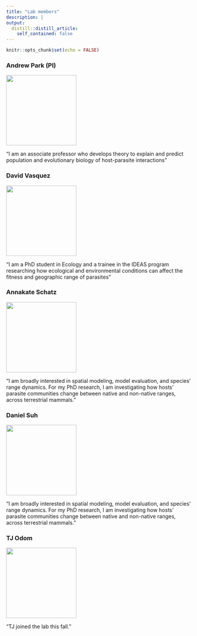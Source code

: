```yaml
---
title: "Lab members"
description: |
output:
  distill::distill_article:
    self_contained: false
---
```



```r
knitr::opts_chunk$set(echo = FALSE)
```

### Andrew Park (PI)

![](images/andrew.jpg){width=50mm}

"I am an associate professor who develops theory to explain and predict population and evolutionary biology of host-parasite interactions"


### David Vasquez

![](images/david.png){width=50mm}

"I am a PhD student in Ecology and a trainee in the IDEAS program researching how ecological and environmental conditions can affect the fitness and geographic range of parasites"


### Annakate Schatz

![](images/annakate.jpg){width=50mm}

"I am broadly interested in spatial modeling, model evaluation, and species’ range dynamics. For my PhD research, I am investigating how hosts’ parasite communities change between native and non-native ranges, across terrestrial mammals."



### Daniel Suh

![](images/daniel.png){width=50mm}

"I am broadly interested in spatial modeling, model evaluation, and species’ range dynamics. For my PhD research, I am investigating how hosts’ parasite communities change between native and non-native ranges, across terrestrial mammals."


### TJ Odom

![](images/TJ.png){width=50mm}

"TJ joined the lab this fall."


